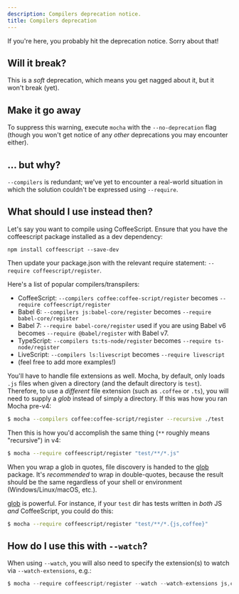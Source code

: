 ```yaml
---
description: Compilers deprecation notice.
title: Compilers deprecation
---
```


If you're here, you probably hit the deprecation notice. Sorry about that!

## Will it break?

This is a _soft_ deprecation, which means you get nagged about it, but it won't break (yet).

## Make it go away

To suppress this warning, execute `mocha` with the `--no-deprecation` flag (though you won't get notice of any _other_ deprecations you may encounter either).

## ... but why?

`--compilers` is redundant; we've yet to encounter a real-world situation in which the solution couldn't be expressed using `--require`.

## What should I use instead then?

Let's say you want to compile using CoffeeScript. Ensure that you have the coffeescript package installed as a dev dependency:

`npm install coffeescript --save-dev`

Then update your package.json with the relevant require statement: `--require coffeescript/register`.

Here's a list of popular compilers/transpilers:

- CoffeeScript: `--compilers coffee:coffee-script/register` becomes `--require coffeescript/register`
- Babel 6: `--compilers js:babel-core/register` becomes `--require babel-core/register`
- Babel 7: `--require babel-core/register` used if you are using Babel v6 becomes `--require @babel/register` with Babel v7.
- TypeScript: `--compilers ts:ts-node/register` becomes `--require ts-node/register`
- LiveScript: `--compilers ls:livescript` becomes `--require livescript`
- (feel free to add more examples!)

You'll have to handle file extensions as well. Mocha, by default, only loads `.js` files when given a directory (and the default directory is `test`). Therefore, to use a _different_ file extension (such as `.coffee` or `.ts`), you will need to supply a _glob_ instead of simply a directory. If this was how you ran Mocha pre-v4:

```bash
$ mocha --compilers coffee:coffee-script/register --recursive ./test
```

Then this is how you'd accomplish the same thing (`**` roughly means "recursive") in v4:

```bash
$ mocha --require coffeescript/register "test/**/*.js"
```

When you wrap a glob in quotes, file discovery is handed to the [glob](https://npm.im/glob) package.
It's _recommended_ to wrap in double-quotes, because the result should be the same regardless of your shell or environment (Windows/Linux/macOS, etc.).

[glob](https://npm.im/glob) is powerful. For instance, if your `test` dir has tests written in _both_ JS _and_ CoffeeScript, you could do this:

```bash
$ mocha --require coffeescript/register "test/**/*.{js,coffee}"
```

## How do I use this with `--watch`?

When using `--watch`, you will also need to specify the extension(s) to watch via `--watch-extensions`, e.g.:

```js
$ mocha --require coffeescript/register --watch --watch-extensions js,coffee "test/**/*.{js,coffee}"
```
